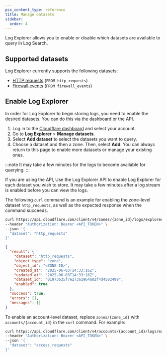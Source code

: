```yaml
---
pcx_content_type: reference
title: Manage datasets
sidebar:
  order: 4
---
```



Log Explorer allows you to enable or disable which datasets are available to query in Log Search.

## Supported datasets

Log Explorer currently supports the following datasets:

- [HTTP requests](/logs/reference/log-fields/zone/http_requests/) (`FROM http_requests`)
- [Firewall events](/logs/reference/log-fields/zone/firewall_events/) (`FROM firewall_events`)

## Enable Log Explorer

In order for Log Explorer to begin storing logs, you need to enable the desired datasets. You can do this via the dashboard or the API.

1. Log in to the [Cloudflare dashboard](https://dash.cloudflare.com/login) and select your account.
2. Go to **Log Explorer** > **Manage datasets**.
3. Select **Add dataset** to select the datasets you want to query. 
4. Choose a dataset and then a zone. Then, select **Add**. You can always return to this page to enable more datasets or manage your existing ones.

:::note
It may take a few minutes for the logs to become available for querying.
:::

If you are using the API, Use the Log Explorer API to enable Log Explorer for each dataset you wish to store. It may take a few minutes after a log stream is enabled before you can view the logs.

The following `curl` command is an example for enabling the zone-level dataset `http_requests`, as well as the expected response when the command succeeds.

```bash
curl https://api.cloudflare.com/client/v4/zones/{zone_id}/logs/explorer/datasets \
--header "Authorization: Bearer <API_TOKEN>" \
--json '{
  "dataset": "http_requests"
}'
```

```json output
{
  "result": {
    "dataset": "http_requests",
    "object_type": "zone",
    "object_id": "<ZONE ID>",
    "created_at": "2025-06-03T14:33:16Z",
    "updated_at": "2025-06-03T14:33:16Z",
    "dataset_id": "01973635f7e273a1964a02f4d4502499",
    "enabled": true
  },
  "success": true,
  "errors": [],
  "messages": []
}
```

To enable an account-level dataset, replace `zones/{zone_id}` with `accounts/{account_id}` in the `curl` command. For example:

```bash
curl https://api.cloudflare.com/client/v4/accounts/{account_id}/logs/explorer/datasets \
--header "Authorization: Bearer <API_TOKEN>" \
--json '{
  "dataset": "access_requests"
}'
```
